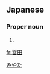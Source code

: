==Japanese==
{{ja-kanjitab|宮|田}}

===Proper noun===
{{ja-pos|proper|みやた}}

# {{surname|lang=ja}}

[[Category:Japanese surnames|みやた]]

[[fr:宮田]]